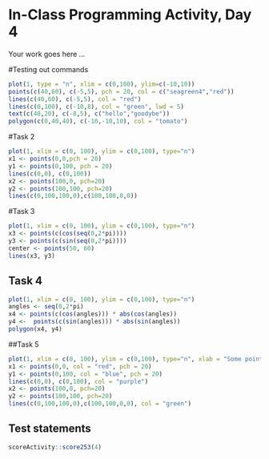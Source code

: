 # In-Class Programming Activity, Day 4

Your work goes here ...

#Testing out commands
```r
plot(1, type = "n", xlim = c(0,100), ylim=c(-10,10))
points(c(40,60), c(-5,5), pch = 20, col = c("seagreen4","red"))
lines(c(40,60), c(-5,5), col = "red")
lines(c(0,100), c(-10,8), col = "green", lwd = 5)
text(c(40,20), c(-8,5), c("hello","goodybe"))
polygon(c(0,40,40), c(-10,-10,10), col = "tomato")
```

#Task 2
```r
plot(1, xlim = c(0, 100), ylim = c(0,100), type="n")
x1 <- points(0,0,pch = 20)
y1 <- points(0,100, pch = 20)
lines(c(0,0), c(0,100))
x2 <- points(100,0, pch=20)
y2 <- points(100,100, pch=20)
lines(c(0,100,100,0),c(100,100,0,0))
```

#Task 3
```r
plot(1, xlim = c(0, 100), ylim = c(0,100), type="n")
x3 <- points(c(cos(seq(0,2*pi))))
y3 <- points(c(sin(seq(0,2*pi))))
center <- points(50, 60)
lines(x3, y3)
```
## Task 4
```r
plot(1, xlim = c(0, 100), ylim = c(0,100), type="n")
angles <- seq(0,2*pi)
x4 <- points(c(cos(angles))) * abs(cos(angles))
y4 <-  points(c(sin(angles))) * abs(sin(angles))
polygon(x4, y4)
```
##Task 5
```r
plot(1, xlim = c(0, 100), ylim = c(0,100), type="n", xlab = "Some points", ylab = "Some more points")
x1 <- points(0,0, col = "red", pch = 20)
y1 <- points(0,100, col = "blue", pch = 20)
lines(c(0,0), c(0,100), col = "purple")
x2 <- points(100,0, pch=20)
y2 <- points(100,100, pch=20)
lines(c(0,100,100,0),c(100,100,0,0), col = "green")
```

## Test statements

```r
scoreActivity::score253(4)
```